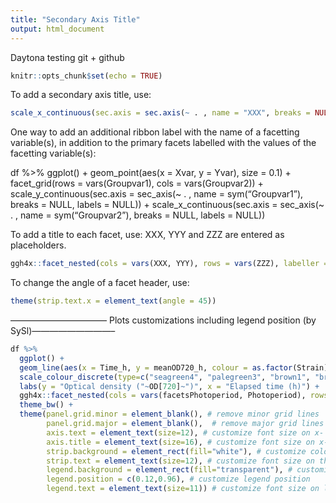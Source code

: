 ```yaml
---
title: "Secondary Axis Title"
output: html_document
---
```



Daytona testing git + github

```r
knitr::opts_chunk$set(echo = TRUE)
```

To add a secondary axis title, use:

```r
scale_x_continuous(sec.axis = sec.axis(~ . , name = "XXX", breaks = NULL, labels = NULL))
```

One way to add an additional ribbon label with the name of a facetting variable(s), in addition to the primary facets labelled with the values of the facetting variable(s): 

df %>% 
  ggplot() +
  geom_point(aes(x = Xvar, y = Yvar), size = 0.1) +
  facet_grid(rows = vars(Groupvar1), cols = vars(Groupvar2)) +
  scale_y_continuous(sec.axis = sec_axis(~ . , name = sym("Groupvar1"), breaks = NULL, labels = NULL)) +
  scale_x_continuous(sec.axis = sec_axis(~ . , name = sym("Groupvar2"), breaks = NULL, labels = NULL))


To add a title to each facet, use:
XXX, YYY and ZZZ are entered as placeholders.
```r
ggh4x::facet_nested(cols = vars(XXX, YYY), rows = vars(ZZZ), labeller = labeller(YYY = label_both, XXX = label_value, ZZZ = label_both))
```

To change the angle of a facet header, use:

```r
theme(strip.text.x = element_text(angle = 45))
```
--------------------------------- Plots customizations including legend position (by SySl)-----------------------------

```r
df %>%
  ggplot() +
  geom_line(aes(x = Time_h, y = meanOD720_h, colour = as.factor(Strain)), size = 0.5, show.legend = T) +
  scale_colour_discrete(type=c("seagreen4", "palegreen3", "brown1", "brown4"), name="") +
  labs(y = "Optical density ("~OD[720]~")", x = "Elapsed time (h)") +
  ggh4x::facet_nested(cols = vars(facetsPhotoperiod, Photoperiod), rows = vars(facetsPar_ue, Par_ue), labeller = label_parsed) +
  theme_bw() +
  theme(panel.grid.minor = element_blank(), # remove minor grid lines
        panel.grid.major = element_blank(),  # remove major grid lines
        axis.text = element_text(size=12), # customize font size on x- and y- axis
        axis.title = element_text(size=16), # customize font size on x- and y- axis title
        strip.background = element_rect(fill="white"), # customize colour of facet strip (default gray when using "theme_bw")
        strip.text = element_text(size=12), # customize font size on the facets strip
        legend.background = element_rect(fill="transparent"), # customize colour of legend background 
        legend.position = c(0.12,0.96), # customize legend position 
        legend.text = element_text(size=11)) # customize font size on legend
```
